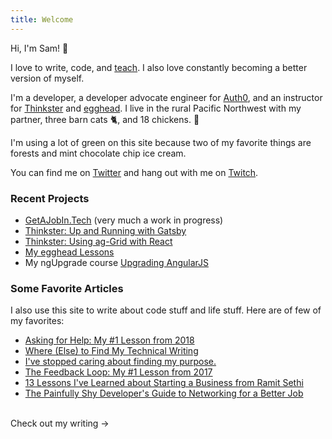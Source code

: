 ```yaml
---
title: Welcome
---
```



Hi, I'm Sam! 👋

I love to write, code, and [teach](./talks). I also love constantly becoming a better version of myself.

I'm a developer, a developer advocate engineer for [Auth0](http://www.auth0.com), and an instructor for [Thinkster](http://www.thinkster.io) and [egghead](http://www.egghead.io). I live in the rural Pacific Northwest with my partner, three barn cats 🐈, and 18 chickens. 🐓

I'm using a lot of green on this site because two of my favorite things are forests and mint chocolate chip ice cream.

You can find me on [Twitter](https://twitter.com/samjulien) and hang out with me on [Twitch](https://www.twitch.tv/samjulien).

### Recent Projects

- [GetAJobIn.Tech](http://getajobin.tech) (very much a work in progress)
- [Thinkster: Up and Running with Gatsby](https://thinkster.io/tutorials/up-and-running-with-gatsby-intro)
- [Thinkster: Using ag-Grid with React](https://thinkster.io/tutorials/using-ag-grid-with-react-getting-started)
- [My egghead Lessons](https://egghead.io/instructors/sam-julien)
- My ngUpgrade course [Upgrading AngularJS](https://www.upgradingangularjs.com/)

### Some Favorite Articles

I also use this site to write about code stuff and life stuff. Here are of few of my favorites:

- [Asking for Help: My #1 Lesson from 2018](./ask-for-help-2018)
- [Where (Else) to Find My Technical Writing](./where-to-find-my-tech-writing)
- [I've stopped caring about finding my purpose.](/anti-purpose)
- [The Feedback Loop: My #1 Lesson from 2017](./feedback-loop)
- [13 Lessons I've Learned about Starting a Business from Ramit Sethi](./ramit-lessons)
- [The Painfully Shy Developer's Guide to Networking for a Better Job](./shy-dev-networking)

<br/>
<Link to="/blog" aria-label="Visit blog page" className="button-secondary">
  Check out my writing &rarr;
</Link>
